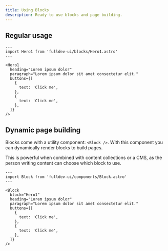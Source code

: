 ```yaml
---
title: Using Blocks
description: Ready to use blocks and page building.
---
```


## Regular usage

```astro live
---
import Hero1 from 'fulldev-ui/blocks/Hero1.astro'
---

<Hero1
  heading="Lorem ipsum dolor"
  paragraph="Lorem ipsum dolor sit amet consectetur elit."
  buttons={[
    {
      text: 'Click me',
    },
    {
      text: 'Click me',
    },
  ]}
/>
```

## Dynamic page building

Blocks come with a utility component: `<Block />`. With this component you can dynamically render blocks to build pages.

This is powerful when combined with content collections or a CMS, as the person writing content can choose which block to use.

```astro live
---
import Block from 'fulldev-ui/components/Block.astro'
---

<Block
  block="Hero1"
  heading="Lorem ipsum dolor"
  paragraph="Lorem ipsum dolor sit amet consectetur elit."
  buttons={[
    {
      text: 'Click me',
    },
    {
      text: 'Click me',
    },
  ]}
/>
```
